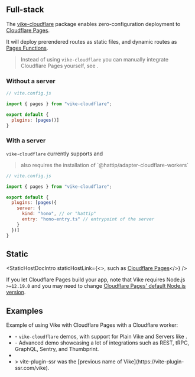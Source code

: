 

## Full-stack

The [vike-cloudflare](https://github.com/vikejs/vike-cloudflare) package enables zero-configuration deployment to [Cloudflare Pages](https://pages.cloudflare.com).

It will deploy prerendered routes as static files, and dynamic routes as [Pages Functions](https://developers.cloudflare.com/pages/functions/advanced-mode/).

> Instead of using `vike-cloudflare` you can manually integrate Cloudflare Pages yourself, see <Link href="/cloudflare-workers#cloudflare-pages" doNotInferSectionTitle={true} />.

### Without a server

```js
// vite.config.js

import { pages } from "vike-cloudflare";

export default {
  plugins: [pages()]
}
```

### With a server

`vike-cloudflare` currently supports <Link href="/hono" /> and <Link href="/hattip" />

> <Link href="/hattip" /> also requires the installation of `@hattip/adapter-cloudflare-workers`

```js
// vite.config.js

import { pages } from "vike-cloudflare";

export default {
  plugins: [pages({
    server: {
      kind: "hono", // or "hattip"
      entry: "hono-entry.ts" // entrypoint of the server
    }
  })]
}
```

## Static

<StaticHostDocIntro
  staticHostLink={<>, such as <a href="https://pages.cloudflare.com/">Cloudflare Pages</a></>}
/>

<StaticHostDocStrategies name="Cloudflare Pages" />

If you let Cloudflare Pages build your app, note that Vike requires Node.js `>=12.19.0` and you may need to change <a href="https://developers.cloudflare.com/pages/platform/build-configuration#language-support-and-tools">Cloudflare Pages' default Node.js version</a>.

<StaticHostDocOutro />

## Examples

Example of using Vike with Cloudflare Pages with a Cloudflare worker:
 - <Example timestamp="2024.06" repo="vikejs/vike-cloudflare" /> - `vike-cloudflare` demos, with support for Plain Vike and Servers like <Link href="/hono" />.
 - <Example timestamp="2024.01" repo="travis-r6s/vike-cf-pages" /> - Advanced demo showcasing a lot of integrations such as REST, tRPC, GraphQL, Sentry, and Thumbprint.
 - <Example timestamp="2024.01" repo="osseonews/vike-app-cfp" />
 - <Example timestamp="2022.04" repo="Immortalin/vite-plugin-ssr-cloudflare-pages-demo" />
   > vite-plugin-ssr was the [previous name of Vike](https://vite-plugin-ssr.com/vike).
